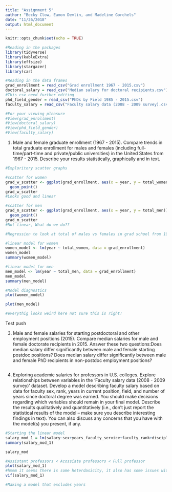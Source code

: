 ```yaml
---
title: "Assignment 5"
author: "Becky Clow, Eamon Devlin, and Madeline Gorchels"
date: "11/26/2018"
output: html_document
---
```


```r
knitr::opts_chunk$set(echo = TRUE)
```

```r
#Reading in the packages 
library(tidyverse)
library(kableExtra)
library(effsize)
library(stargazer)
library(car)

#Reading in the data frames
grad_enrollment = read_csv("Grad enrollment 1967 - 2015.csv")
doctoral_salary = read_csv("Median salary for doctoral recipients.csv")
#This csv need further editing 
phd_field_gender = read_csv("PhDs by Field 1985 - 2015.csv")
faculty_salary = read_csv("Faculty salary data (2008 - 2009 survey).csv")

#For your viewing pleasure 
#View(grad_enrollment)
#View(doctoral_salary)
#View(phd_field_gender)
#View(faculty_salary)
```

1) Male and female graduate enrollment (1967 - 2015). Compare trends in total graduate enrollment
for males and females (including full-time/part-time and private/public universities) in the United
States from 1967 - 2015. Describe your results statistically, graphically and in text.

```r
#Exploritory scatter graphs

#scatter for women
grad_w_scatter <- ggplot(grad_enrollment, aes(x = year, y = total_women)) +
  geom_point()
grad_w_scatter
#Looks good and linear

#scatter for men
grad_m_scatter <- ggplot(grad_enrollment, aes(x = year, y = total_men)) +
  geom_point()
grad_m_scatter
#Not linear, What do we do??
```

```r
#Regression to look at total of males vs females in grad school from 1967-2015

#linear model for women
women_model <- lm(year ~ total_women, data = grad_enrollment)
women_model
summary(women_model)

#linear model for men
men_model <- lm(year ~ total_men, data = grad_enrollment)
men_model
summary(men_model)

```

```r
#Model diagnostics
plot(women_model)

plot(men_model)

#everythig looks weird here not sure this is right!
```

Test push

3) Male and female salaries for starting postdoctoral and other employment positions (2015). Compare median salaries for male and female doctorate recipients in 2015. Answer these two questions:Does median salary differ significantly between male and female starting postdoc positions? Does median salary differ significantly between male and female PhD recipients in non-postdoc employment positions?


```r

```

4) Exploring academic salaries for professors in U.S. colleges. Explore relationships between variables in the ‘Faculty salary data (2008 - 2009 survey)’ dataset. Develop a model describing faculty salary based on data for faculty sex, rank, years in current position, field, and number of years since doctoral degree was earned. You should make decisions regarding which variables should remain in your final model. Describe the results qualitatively and quantitatively (i.e., don’t just report the statistical
results of the model – make sure you describe interesting findings in text). You can also discuss any concerns that you have with the model(s) you present, if any.

```r
#Starting the linear model 
salary_mod_1 = lm(salary~sex+years_faculty_service+faculty_rank+discipline, data = faculty_salary)
summary(salary_mod_1)

salary_mod
```

```r
#Assistant professors < Acossiate professors < Full professor
plot(salary_mod_1)
#hmmm it seems there is some heterdasicity, it also has some issues with residual normality 
vif(salary_mod_1)
```

```r
#Making a model that excludes years
```

